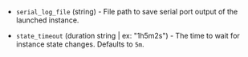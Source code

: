 <!-- Code generated from the comments of the CommonConfig struct in builder/yandex/common_config.go; DO NOT EDIT MANUALLY -->

- `serial_log_file` (string) - File path to save serial port output of the launched instance.

- `state_timeout` (duration string | ex: "1h5m2s") - The time to wait for instance state changes.
  Defaults to `5m`.

<!-- End of code generated from the comments of the CommonConfig struct in builder/yandex/common_config.go; -->
